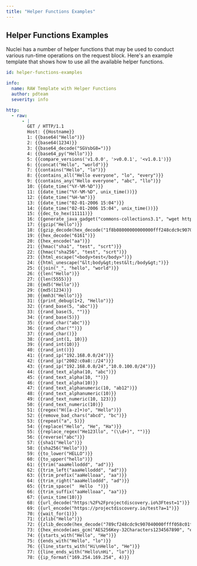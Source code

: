 ```yaml
---
title: "Helper Functions Examples"
---
```


## Helper Functions Examples

Nuclei has a number of helper functions that may be used to conduct various run-time operations on the request block. Here's an example template that shows how to use all the available helper functions.

```yaml
id: helper-functions-examples

info:
  name: RAW Template with Helper Functions
  author: pdteam
  severity: info

http:
  - raw:
      - |
        GET / HTTP/1.1
        Host: {{Hostname}}
        1: {{base64("Hello")}}
        2: {{base64(1234)}}
        3: {{base64_decode("SGVsbG8=")}}
        4: {{base64_py("Hello")}}
        5: {{compare_versions('v1.0.0', '>v0.0.1', '<v1.0.1')}}
        6: {{concat("Hello", "world")}}
        7: {{contains("Hello", "lo")}}
        8: {{contains_all("Hello everyone", "lo", "every")}}
        9: {{contains_any("Hello everyone", "abc", "llo")}}
        10: {{date_time("%Y-%M-%D")}}
        11: {{date_time("%Y-%M-%D", unix_time())}}
        12: {{date_time("%H-%m")}}
        13: {{date_time("02-01-2006 15:04")}}
        14: {{date_time("02-01-2006 15:04", unix_time())}}
        15: {{dec_to_hex(11111)}}
        16: {{generate_java_gadget("commons-collections3.1", "wget http://{{interactsh-url}}", "base64")}}
        17: {{gzip("Hello")}}
        18: {{gzip_decode(hex_decode("1f8b08000000000000fff248cdc9c907040000ffff8289d1f705000000"))}}
        19: {{hex_decode("6161")}}
        20: {{hex_encode("aa")}}
        21: {{hmac("sha1", "test", "scrt")}} 
        22: {{hmac("sha256", "test", "scrt")}}
        23: {{html_escape("<body>test</body>")}}
        24: {{html_unescape("&lt;body&gt;test&lt;/body&gt;")}}
        25: {{join("_", "hello", "world")}}
        26: {{len("Hello")}}
        27: {{len(5555)}}
        28: {{md5("Hello")}}
        29: {{md5(1234)}}
        30: {{mmh3("Hello")}}
        31: {{print_debug(1+2, "Hello")}}
        32: {{rand_base(5, "abc")}}
        33: {{rand_base(5, "")}}
        34: {{rand_base(5)}}
        35: {{rand_char("abc")}}
        36: {{rand_char("")}}
        37: {{rand_char()}}
        38: {{rand_int(1, 10)}}
        39: {{rand_int(10)}}
        40: {{rand_int()}}
        41: {{rand_ip("192.168.0.0/24")}}
        42: {{rand_ip("2002:c0a8::/24")}}
        43: {{rand_ip("192.168.0.0/24","10.0.100.0/24")}}
        44: {{rand_text_alpha(10, "abc")}}
        45: {{rand_text_alpha(10, "")}}
        46: {{rand_text_alpha(10)}}
        47: {{rand_text_alphanumeric(10, "ab12")}}
        48: {{rand_text_alphanumeric(10)}}
        49: {{rand_text_numeric(10, 123)}}
        50: {{rand_text_numeric(10)}}
        51: {{regex("H([a-z]+)o", "Hello")}}
        52: {{remove_bad_chars("abcd", "bc")}}
        53: {{repeat("a", 5)}}
        54: {{replace("Hello", "He", "Ha")}}
        55: {{replace_regex("He123llo", "(\\d+)", "")}}
        56: {{reverse("abc")}}
        57: {{sha1("Hello")}}
        58: {{sha256("Hello")}}
        59: {{to_lower("HELLO")}}
        60: {{to_upper("hello")}}
        61: {{trim("aaaHelloddd", "ad")}}
        62: {{trim_left("aaaHelloddd", "ad")}}
        63: {{trim_prefix("aaHelloaa", "aa")}}
        64: {{trim_right("aaaHelloddd", "ad")}}
        65: {{trim_space("  Hello  ")}}
        66: {{trim_suffix("aaHelloaa", "aa")}}
        67: {{unix_time(10)}}
        68: {{url_decode("https:%2F%2Fprojectdiscovery.io%3Ftest=1")}}
        69: {{url_encode("https://projectdiscovery.io/test?a=1")}}
        70: {{wait_for(1)}}
        71: {{zlib("Hello")}}
        72: {{zlib_decode(hex_decode("789cf248cdc9c907040000ffff058c01f5"))}}
        73: {{hex_encode(aes_gcm("AES256Key-32Characters1234567890", "exampleplaintext"))}}
        74: {{starts_with("Hello", "He")}}
        75: {{ends_with("Hello", "lo")}}
        76: {{line_starts_with("Hi\nHello", "He")}}
        77: {{line_ends_with("Hello\nHi", "lo")}}
        78: {{ip_format("169.254.169.254", 4)}}
```